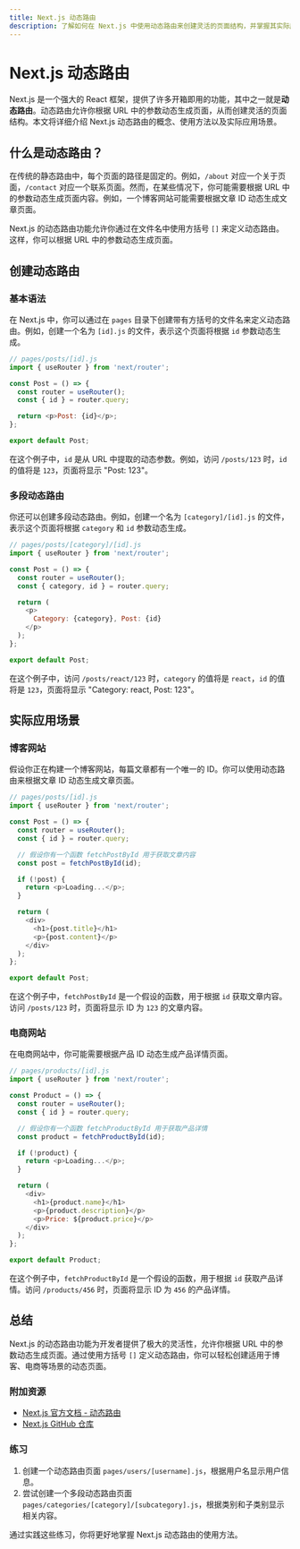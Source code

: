 ```yaml
---
title: Next.js 动态路由
description: 了解如何在 Next.js 中使用动态路由来创建灵活的页面结构，并掌握其实际应用场景。
---
```


# Next.js 动态路由

Next.js 是一个强大的 React 框架，提供了许多开箱即用的功能，其中之一就是**动态路由**。动态路由允许你根据 URL 中的参数动态生成页面，从而创建灵活的页面结构。本文将详细介绍 Next.js 动态路由的概念、使用方法以及实际应用场景。

## 什么是动态路由？

在传统的静态路由中，每个页面的路径是固定的。例如，`/about` 对应一个关于页面，`/contact` 对应一个联系页面。然而，在某些情况下，你可能需要根据 URL 中的参数动态生成页面内容。例如，一个博客网站可能需要根据文章 ID 动态生成文章页面。

Next.js 的动态路由功能允许你通过在文件名中使用方括号 `[]` 来定义动态路由。这样，你可以根据 URL 中的参数动态生成页面。

## 创建动态路由

### 基本语法

在 Next.js 中，你可以通过在 `pages` 目录下创建带有方括号的文件名来定义动态路由。例如，创建一个名为 `[id].js` 的文件，表示这个页面将根据 `id` 参数动态生成。

```javascript
// pages/posts/[id].js
import { useRouter } from 'next/router';

const Post = () => {
  const router = useRouter();
  const { id } = router.query;

  return <p>Post: {id}</p>;
};

export default Post;
```

在这个例子中，`id` 是从 URL 中提取的动态参数。例如，访问 `/posts/123` 时，`id` 的值将是 `123`，页面将显示 "Post: 123"。

### 多段动态路由

你还可以创建多段动态路由。例如，创建一个名为 `[category]/[id].js` 的文件，表示这个页面将根据 `category` 和 `id` 参数动态生成。

```javascript
// pages/posts/[category]/[id].js
import { useRouter } from 'next/router';

const Post = () => {
  const router = useRouter();
  const { category, id } = router.query;

  return (
    <p>
      Category: {category}, Post: {id}
    </p>
  );
};

export default Post;
```

在这个例子中，访问 `/posts/react/123` 时，`category` 的值将是 `react`，`id` 的值将是 `123`，页面将显示 "Category: react, Post: 123"。

## 实际应用场景

### 博客网站

假设你正在构建一个博客网站，每篇文章都有一个唯一的 ID。你可以使用动态路由来根据文章 ID 动态生成文章页面。

```javascript
// pages/posts/[id].js
import { useRouter } from 'next/router';

const Post = () => {
  const router = useRouter();
  const { id } = router.query;

  // 假设你有一个函数 fetchPostById 用于获取文章内容
  const post = fetchPostById(id);

  if (!post) {
    return <p>Loading...</p>;
  }

  return (
    <div>
      <h1>{post.title}</h1>
      <p>{post.content}</p>
    </div>
  );
};

export default Post;
```

在这个例子中，`fetchPostById` 是一个假设的函数，用于根据 `id` 获取文章内容。访问 `/posts/123` 时，页面将显示 ID 为 `123` 的文章内容。

### 电商网站

在电商网站中，你可能需要根据产品 ID 动态生成产品详情页面。

```javascript
// pages/products/[id].js
import { useRouter } from 'next/router';

const Product = () => {
  const router = useRouter();
  const { id } = router.query;

  // 假设你有一个函数 fetchProductById 用于获取产品详情
  const product = fetchProductById(id);

  if (!product) {
    return <p>Loading...</p>;
  }

  return (
    <div>
      <h1>{product.name}</h1>
      <p>{product.description}</p>
      <p>Price: ${product.price}</p>
    </div>
  );
};

export default Product;
```

在这个例子中，`fetchProductById` 是一个假设的函数，用于根据 `id` 获取产品详情。访问 `/products/456` 时，页面将显示 ID 为 `456` 的产品详情。

## 总结

Next.js 的动态路由功能为开发者提供了极大的灵活性，允许你根据 URL 中的参数动态生成页面。通过使用方括号 `[]` 定义动态路由，你可以轻松创建适用于博客、电商等场景的动态页面。

### 附加资源

- [Next.js 官方文档 - 动态路由](https://nextjs.org/docs/routing/dynamic-routes)
- [Next.js GitHub 仓库](https://github.com/vercel/next.js)

### 练习

1. 创建一个动态路由页面 `pages/users/[username].js`，根据用户名显示用户信息。
2. 尝试创建一个多段动态路由页面 `pages/categories/[category]/[subcategory].js`，根据类别和子类别显示相关内容。

通过实践这些练习，你将更好地掌握 Next.js 动态路由的使用方法。